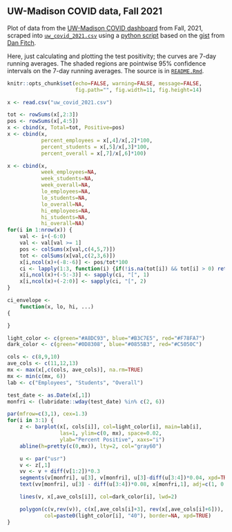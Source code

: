 ## UW-Madison COVID data, Fall 2021

Plot of data from the [UW-Madison COVID
dashboard](https://covidresponse.wisc.edu/dashboard/) from Fall, 2021,
scraped into [`uw_covid_2021.csv`](uw_covid_2021.csv) using a
[python script](https://github.com/kbroman/UWCovid2021/blob/master/scrape_data.py)
based on the
[gist](https://gist.github.com/dgfitch/b6ca1cc61b4795e698cefdf672a90f23)
from [Dan Fitch](https://github.com/dgfitch).

Here, just calculating and plotting the test positivity;
the curves are 7-day running averages.
The shaded regions are pointwise 95% confidence intervals on the 7-day
running averages.
The source is in [`README.Rmd`](https://github.com/kbroman/UWCovid2021/blob/master/README.Rmd).

```r
knitr::opts_chunk$set(echo=FALSE, warning=FALSE, message=FALSE,
                      fig.path="", fig.width=11, fig.height=14)
```


```r
x <- read.csv("uw_covid_2021.csv")

tot <- rowSums(x[,2:3])
pos <- rowSums(x[,4:5])
x <- cbind(x, Total=tot, Positive=pos)
x <- cbind(x,
           percent_employees = x[,4]/x[,2]*100,
           percent_students = x[,5]/x[,3]*100,
           percent_overall = x[,7]/x[,6]*100)

x <- cbind(x,
           week_employees=NA,
           week_students=NA,
           week_overall=NA,
           lo_employees=NA,
           lo_students=NA,
           lo_overall=NA,
           hi_employees=NA,
           hi_students=NA,
           hi_overall=NA)
for(i in 1:nrow(x)) {
    val <- i+(-6:0)
    val <- val[val >= 1]
    pos <- colSums(x[val,c(4,5,7)])
    tot <- colSums(x[val,c(2,3,6)])
    x[i,ncol(x)+(-8:-6)] <- pos/tot*100
    ci <- lapply(1:3, function(i) {if(!is.na(tot[i]) && tot[i] > 0) return(binom.test(pos[i], tot[i])$conf.int*100) else return(c(NA,NA))})
    x[i,ncol(x)+(-5:-3)] <- sapply(ci, "[", 1)
    x[i,ncol(x)+(-2:0)] <- sapply(ci, "[", 2)
}
```

```r
ci_envelope <-
    function(x, lo, hi, ...)
{

}
```


```r
light_color <- c(green="#A8DC93", blue="#B3C7E5", red="#F78FA7")
dark_color <- c(green="#0D8308", blue="#0855B3", red="#C5050C")

cols <- c(8,9,10)
ave_cols <- c(11,12,13)
mx <- max(x[,c(cols, ave_cols)], na.rm=TRUE)
mx <- min(c(mx, 6))
lab <- c("Employees", "Students", "Overall")

test_date <- as.Date(x[,1])
monfri <- (lubridate::wday(test_date) %in% c(2, 6))

par(mfrow=c(3,1), cex=1.3)
for(i in 3:1) {
    z <- barplot(x[, cols[i]], col=light_color[i], main=lab[i],
                 las=1, ylim=c(0, mx), space=0.02,
                 ylab="Percent Positive", xaxs="i")
    abline(h=pretty(c(0,mx)), lty=2, col="gray60")

    u <- par("usr")
    v <- z[,1]
    vv <- v + diff(v[1:2])*0.3
    segments(v[monfri], u[3], v[monfri], u[3]-diff(u[3:4])*0.04, xpd=TRUE)
    text(vv[monfri], u[3] - diff(u[3:4])*0.08, x[monfri,1], adj=c(1, 0.5), srt=45, xpd=TRUE)

    lines(v, x[,ave_cols[i]], col=dark_color[i], lwd=2)

    polygon(c(v,rev(v)), c(x[,ave_cols[i]+3], rev(x[,ave_cols[i]+6])),
            col=paste0(light_color[i], "40"), border=NA, xpd=TRUE)
}
```
